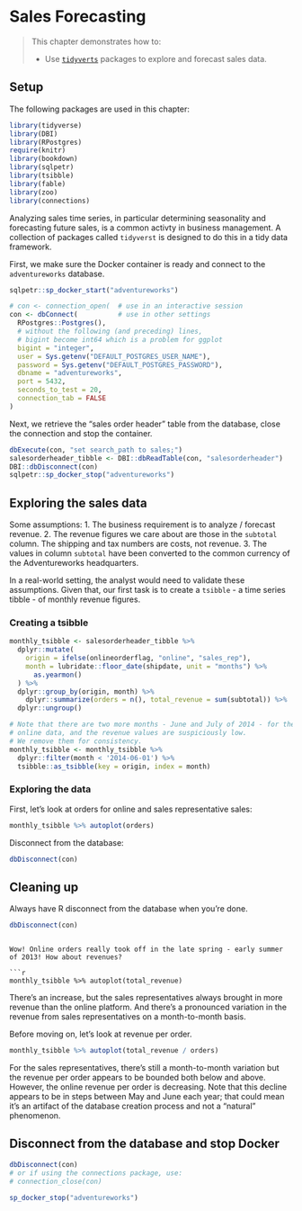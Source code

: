 # Sales Forecasting {#chapter_sales-forecasting}

> This chapter demonstrates how to:
>
> * Use [`tidyverts`](https://tidyverts.org/) packages to explore and forecast sales data.

## Setup

The following packages are used in this chapter:
```r
library(tidyverse)
library(DBI)
library(RPostgres)
require(knitr)
library(bookdown)
library(sqlpetr)
library(tsibble)
library(fable)
library(zoo)
library(connections)
```
Analyzing sales time series, in particular determining seasonality and forecasting future sales, is a common activty in business management. A collection of packages called `tidyverst` is designed to do this in a tidy data framework.

First, we make sure the Docker container is ready and connect to the `adventureworks` database.

```r
sqlpetr::sp_docker_start("adventureworks")

# con <- connection_open(  # use in an interactive session
con <- dbConnect(          # use in other settings
  RPostgres::Postgres(),
  # without the following (and preceding) lines, 
  # bigint become int64 which is a problem for ggplot
  bigint = "integer",  
  user = Sys.getenv("DEFAULT_POSTGRES_USER_NAME"),
  password = Sys.getenv("DEFAULT_POSTGRES_PASSWORD"),
  dbname = "adventureworks",
  port = 5432,
  seconds_to_test = 20,
  connection_tab = FALSE
)
```
Next, we retrieve the "sales order header" table from the database, close the connection and stop the container.

```r
dbExecute(con, "set search_path to sales;")
salesorderheader_tibble <- DBI::dbReadTable(con, "salesorderheader")
DBI::dbDisconnect(con)
sqlpetr::sp_docker_stop("adventureworks")
```

## Exploring the sales data

Some assumptions:
1. The business requirement is to analyze / forecast revenue.
2. The revenue figures we care about are those in the `subtotal` column. The shipping and tax numbers are costs, not revenue.
3. The values in column `subtotal` have been converted to the common currency of the Adventureworks headquarters.

In a real-world setting, the analyst would need to validate these assumptions. Given that, our first task is to create a `tsibble` - a time series tibble - of monthly revenue figures.

### Creating a tsibble

```r
monthly_tsibble <- salesorderheader_tibble %>%
  dplyr::mutate(
    origin = ifelse(onlineorderflag, "online", "sales_rep"),
    month = lubridate::floor_date(shipdate, unit = "months") %>%
      as.yearmon()
  ) %>%
  dplyr::group_by(origin, month) %>%
    dplyr::summarize(orders = n(), total_revenue = sum(subtotal)) %>%
  dplyr::ungroup()

# Note that there are two more months - June and July of 2014 - for the
# online data, and the revenue values are suspiciously low.
# We remove them for consistency.
monthly_tsibble <- monthly_tsibble %>%
  dplyr::filter(month < '2014-06-01') %>%
  tsibble::as_tsibble(key = origin, index = month)

```



### Exploring the data

First, let's look at orders for online and sales representative sales:

```r
monthly_tsibble %>% autoplot(orders)
```
Disconnect from the database:
```r
dbDisconnect(con)

```

## Cleaning up

Always have R disconnect from the database when you're done.
```r

dbDisconnect(con)

```

```

Wow! Online orders really took off in the late spring - early summer of 2013! How about revenues?

```r

monthly_tsibble %>% autoplot(total_revenue)

```

There's an increase, but the sales representatives always brought in more revenue than the online platform. And there's a pronounced variation in the revenue from sales representatives on a month-to-month basis.

Before moving on, let's look at revenue per order.

```r
monthly_tsibble %>% autoplot(total_revenue / orders)

```

For the sales representatives, there's still a month-to-month variation but the revenue per order appears to be bounded both below and above. However, the online revenue per order is decreasing. Note that this decline appears to be in steps between May and June each year; that could mean it's an artifact of the database creation process and not a "natural" phenomenon.

## Disconnect from the database and stop Docker

```r
dbDisconnect(con)
# or if using the connections package, use:
# connection_close(con)

sp_docker_stop("adventureworks")
```
